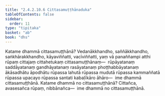 ```yaml
---
title: "2.4.2.10.6 Cittasamuṭṭhānaduka"
tableOfContents: false
sidebar:
  order: 11
type: "tipitaka"
basket: "ab"
book: "dhs"
---
```



<DynamicBreadcrumb />

<Division number="1535" book="dhs" bookNo="29" page="287">

<Paragraph number="2246" book="dhs">
Katame dhammā cittasamuṭṭhānā? Vedanākkhandho, saññākkhandho, saṅkhārakkhandho, kāyaviññatti, vacīviññatti, yaṃ vā panaññampi atthi rūpaṃ cittajaṃ cittahetukaṃ cittasamuṭṭhānaṃ—  rūpāyatanaṃ saddāyatanaṃ gandhāyatanaṃ rasāyatanaṃ phoṭṭhabbāyatanaṃ ākāsadhātu āpodhātu rūpassa lahutā rūpassa mudutā rūpassa kammaññatā rūpassa upacayo rūpassa santati kabaḷīkāro āhāro—  ime dhammā cittasamuṭṭhānā.
</Paragraph>

</Division>
<Division number="1536" book="dhs" bookNo="29" page="288">

<Paragraph number="2247" book="dhs">
Katame dhammā no cittasamuṭṭhānā? Cittañca, avasesañca rūpaṃ, nibbānañca—  ime dhammā no cittasamuṭṭhānā.
</Paragraph>
</Division>